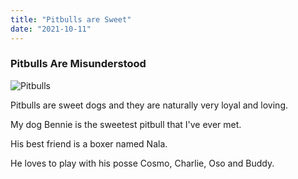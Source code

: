 ```yaml
---
title: "Pitbulls are Sweet"
date: "2021-10-11"
---
```


### Pitbulls Are Misunderstood

![Pitbulls](https://cdn.shopify.com/s/files/1/0284/2391/3547/articles/American-Pitbull-Puppies-6.JPG_c4357295-9ee4-45f8-9718-e36c98022c46_720x.jpg?v=1603063314)

Pitbulls are sweet dogs and they are naturally very loyal and loving.

My dog Bennie is the sweetest pitbull that I've ever met.

His best friend is a boxer named Nala.

He loves to play with his posse Cosmo, Charlie, Oso and Buddy.
